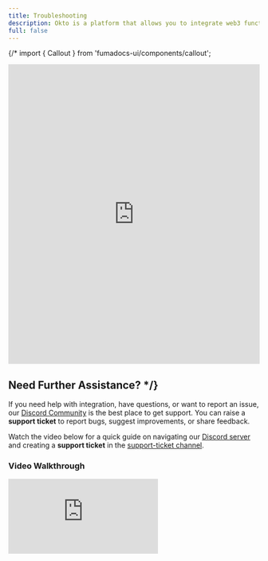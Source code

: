 ```yaml
---
title: Troubleshooting
description: Okto is a platform that allows you to integrate web3 functionality into your app without building things from scratch.
full: false
---
```


{/* import { Callout } from 'fumadocs-ui/components/callout';

<div style={{ width: '90%', margin: '0 auto' }}>
  <iframe
    id="typeform-widget"
    title="Troubleshooting Form"
    src="https://form.typeform.com/to/V4RNgRDt"
    width="100%"
    height="600rem"
    frameBorder="0"
    allowFullScreen
    style={{ border: 'none', borderRadius: '5px' }}
  ></iframe>
</div>

## Need Further Assistance? */}

If you need help with integration, have questions, or want to report an issue, our [Discord Community](https://discord.com/invite/okto-916349620383252511) is the best place to get support. You can raise a **support ticket** to report bugs, suggest improvements, or share feedback.

Watch the video below for a quick guide on navigating our [Discord server](https://discord.com/channels/916349620383252511) and creating a **support ticket** in the [support-ticket channel](https://discord.com/channels/916349620383252511/1249217657820151881).

### Video Walkthrough

<div style={{ position: "relative", paddingBottom: "56.25%", height: 0 }}>
  <iframe 
    src="https://www.loom.com/embed/a7aaa6eacec448ab8d25bf7f00288070?sid=8b9e7f94-5cdd-478d-893a-0f4ce5b937b1" 
    frameBorder="0" 
    webkitallowfullscreen="true"
    mozallowfullscreen="true"
    allowFullScreen 
    style={{ position: "absolute", top: 0, left: 0, width: "100%", height: "100%" }}
  />
</div>